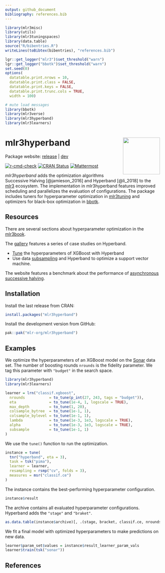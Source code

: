 ```yaml
---
output: github_document
bibliography: references.bib
---
```


```r
library(mlr3misc)
library(utils)
library(mlr3tuningspaces)
library(data.table)
source("R/bibentries.R")
writeLines(toBibtex(bibentries), "references.bib")

lgr::get_logger("mlr3")$set_threshold("warn")
lgr::get_logger("bbotk")$set_threshold("warn")
set.seed(0)
options(
  datatable.print.nrows = 10,
  datatable.print.class = FALSE,
  datatable.print.keys = FALSE,
  datatable.print.trunc.cols = TRUE,
  width = 100)

# mute load messages
library(bbotk)
library(mlr3verse)
library(mlr3hyperband)
library(mlr3learners)
```

# mlr3hyperband <img src="man/figures/logo.png" align="right" width = "120" />

Package website: [release](https://mlr3hyperband.mlr-org.com/) | [dev](https://mlr3hyperband.mlr-org.com/dev/)

<!-- badges: start -->
[![r-cmd-check](https://github.com/mlr-org/mlr3hyperband/actions/workflows/r-cmd-check.yml/badge.svg)](https://github.com/mlr-org/mlr3hyperband/actions/workflows/r-cmd-check.yml)
[![CRAN Status](https://www.r-pkg.org/badges/version-ago/mlr3hyperband)](https://cran.r-project.org/package=mlr3hyperband)
[![Mattermost](https://img.shields.io/badge/chat-mattermost-orange.svg)](https://lmmisld-lmu-stats-slds.srv.mwn.de/mlr_invite/)
<!-- badges: end -->

*mlr3hyperband* adds the optimization algorithms Successive Halving [@jamieson_2016] and Hyperband [@li_2018] to the [mlr3](https://mlr-org.com/) ecosystem.
The implementation in mlr3hyperband features improved scheduling and parallelizes the evaluation of configurations.
The package includes tuners for hyperparameter optimization in [mlr3tuning](https://github.com/mlr-org/mlr3tuning) and optimizers for black-box optimization in [bbotk](https://github.com/mlr-org/bbotk).

## Resources

There are several sections about hyperparameter optimization in the [mlr3book](https://mlr3book.mlr-org.com).

The [gallery](https://mlr-org.com/gallery.html) features a series of case studies on Hyperband.

* [Tune](https://mlr-org.com/gallery/series/2023-01-15-hyperband-xgboost/) the hyperparameters of XGBoost with Hyperband
* Use data [subsampling](https://mlr-org.com/gallery/series/2023-01-16-hyperband-subsampling/) and Hyperband to optimize a support vector machine.

The website features a benchmark about the performance of [asynchronous successive halving](https://mlr-org.com/benchmarks/benchmarks_async.html).

## Installation

Install the last release from CRAN:

```r
install.packages("mlr3hyperband")
```

Install the development version from GitHub:

```r
pak::pak("mlr-org/mlr3hyperband")
```

## Examples

We optimize the hyperparameters of an XGBoost model on the [Sonar](https://mlr3.mlr-org.com/reference/mlr_tasks_sonar.html) data set.
The number of boosting rounds `nrounds` is the fidelity parameter.
We tag this parameter with `"budget"` in the search space.

```r
library(mlr3hyperband)
library(mlr3learners)

learner = lrn("classif.xgboost",
  nrounds           = to_tune(p_int(27, 243, tags = "budget")),
  eta               = to_tune(1e-4, 1, logscale = TRUE),
  max_depth         = to_tune(1, 20),
  colsample_bytree  = to_tune(1e-1, 1),
  colsample_bylevel = to_tune(1e-1, 1),
  lambda            = to_tune(1e-3, 1e3, logscale = TRUE),
  alpha             = to_tune(1e-3, 1e3, logscale = TRUE),
  subsample         = to_tune(1e-1, 1)
)
```

We use the `tune()` function to run the optimization.

```r
instance = tune(
  tnr("hyperband", eta = 3),
  task = tsk("pima"),
  learner = learner,
  resampling = rsmp("cv", folds = 3),
  measures = msr("classif.ce")
)
```

The instance contains the best-performing hyperparameter configuration.

```r
instance$result
```

The archive contains all evaluated hyperparameter configurations.
Hyperband adds the `"stage"` and `"braket"`.

```r
as.data.table(instance$archive)[, .(stage, bracket, classif.ce, nrounds)]
```

We fit a final model with optimized hyperparameters to make predictions on new data.

```r
learner$param_set$values = instance$result_learner_param_vals
learner$train(tsk("sonar"))
```

## References
